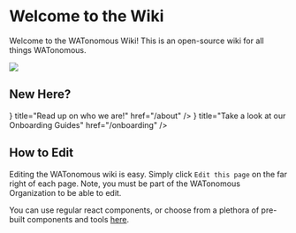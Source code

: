 # Welcome to the Wiki
 
Welcome to the WATonomous Wiki! This is an open-source wiki for all things WATonomous.

![](../public/assets/about_pic.jpg)

## New Here?


<Cards num={2}>
    <Card icon={<CarTaxiFront />} title="Read up on who we are!" href="/about" />
    <Card icon={<NotebookPen />} title="Take a look at our Onboarding Guides" href="/onboarding" />
</Cards>

## How to Edit

Editing the WATonomous wiki is easy. Simply click `Edit this page` on the far right of each page. Note, you must be part of the WATonomous Organization to be able to edit.

You can use regular react components, or choose from a plethora of pre-built components and tools [here](https://nextra.site/docs).

